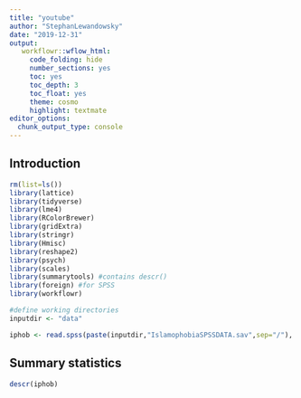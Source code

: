 ```yaml
---
title: "youtube"
author: "StephanLewandowsky"
date: "2019-12-31"
output: 
   workflowr::wflow_html:
     code_folding: hide
     number_sections: yes
     toc: yes
     toc_depth: 3
     toc_float: yes
     theme: cosmo
     highlight: textmate
editor_options:
  chunk_output_type: console
---
```


## Introduction

```r
rm(list=ls())
library(lattice)
library(tidyverse)
library(lme4)
library(RColorBrewer)
library(gridExtra)
library(stringr)
library(Hmisc)
library(reshape2)
library(psych)
library(scales)
library(summarytools) #contains descr()
library(foreign) #for SPSS
library(workflowr)

#define working directories
inputdir <- "data"

iphob <- read.spss(paste(inputdir,"IslamophobiaSPSSDATA.sav",sep="/"), use.value.labels = TRUE, to.data.frame = TRUE)
```

## Summary statistics
```r
descr(iphob)
```
